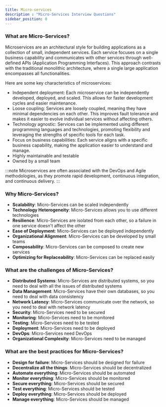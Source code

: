 ```yaml
---
title: Micro-services
description : "Micro-Services Interview Questions"
sidebar_position: 0
---
```


### What are Micro-Services?
Microservices are an architectural style for building applications as a collection of small, independent services.
Each service focuses on a single business capability and communicates with other services through well-defined APIs (Application Programming Interfaces).
This approach contrasts with the traditional monolithic architecture, where a single large application encompasses all functionalities.

Here are some key characteristics of microservices:
- Independent deployment: Each microservice can be independently developed, deployed, and scaled. This allows for faster development cycles and easier maintenance.
- Loose coupling: Services are loosely coupled, meaning they have minimal dependencies on each other. This improves fault tolerance and makes it easier to evolve individual services without affecting others.
- Technology agnostic: Services can be implemented using different programming languages and technologies, promoting flexibility and leveraging the strengths of specific tools for each task.
- Focus on business capabilities: Each service aligns with a specific business capability, making the application easier to understand and manage.
- Highly maintainable and testable
- Owned by a small team

:::note
Microservices are often associated with the DevOps and Agile methodologies, as they promote rapid development, continuous integration, and continuous delivery.
:::


### Why Micro-Services?
- **Scalability**: Micro-Services can be scaled independently
- **Technology Heterogeneity**: Micro-Services allows you to use different technologies
- **Resilience**: Micro-Services are isolated from each other, so a failure in one service doesn't affect the other
- **Ease of Deployment**: Micro-Services can be deployed independently
- **Organizational Alignment**: Micro-Services can be developed by small teams
- **Composability**: Micro-Services can be composed to create new services
- **Optimizing for Replaceability**: Micro-Services can be replaced easily

### What are the challenges of Micro-Services?
- **Distributed Systems**: Micro-Services are distributed systems, so you need to deal with all the issues of distributed systems
- **Data Management**: Micro-Services have their own databases, so you need to deal with data consistency
- **Network Latency**: Micro-Services communicate over the network, so you need to deal with network latency
- **Security**: Micro-Services need to be secured
- **Monitoring**: Micro-Services need to be monitored
- **Testing**: Micro-Services need to be tested
- **Deployment**: Micro-Services need to be deployed
- **DevOps**: Micro-Services need DevOps
- **Organizational Complexity**: Micro-Services need to be managed

### What are the best practices for Micro-Services?
- **Design for failure**: Micro-Services should be designed for failure
- **Decentralize all the things**: Micro-Services should be decentralized
- **Automate everything**: Micro-Services should be automated
- **Monitor everything**: Micro-Services should be monitored
- **Secure everything**: Micro-Services should be secured
- **Test everything**: Micro-Services should be tested
- **Deploy everything**: Micro-Services should be deployed
- **Manage everything**: Micro-Services should be managed

